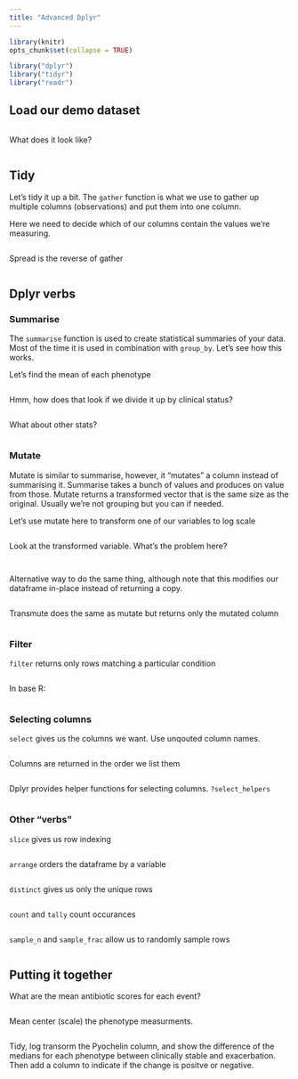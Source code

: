 ```yaml
---
title: "Advanced Dplyr"
---
```


```r
library(knitr)
opts_chunk$set(collapse = TRUE)
```


```r
library("dplyr")
library("tidyr")
library("readr")
```

## Load our demo dataset
```r

```

What does it look like?
```r

```

## Tidy

Let's tidy it up a bit. The `gather` function is what we use to gather up multiple columns (observations) and put them into one column.

Here we need to decide which of our columns contain the values we're measuring.
```r

```

Spread is the reverse of gather
```r

```


## Dplyr verbs

### Summarise

The `summarise` function is used to create statistical summaries of your data.  Most of the time it is used in combination with `group_by`.  Let's see how this works.

Let's find the mean of each phenotype 
```r

```

Hmm, how does that look if we divide it up by clinical status?

```r

```

What about other stats?
```r

```

### Mutate

Mutate is similar to summarise, however, it "mutates" a column instead of summarising it.  Summarise takes a bunch of values and produces on value from those.  Mutate returns a transformed vector that is the same size as the original. Usually we're not grouping but you can if needed.

Let's use mutate here to transform one of our variables to log scale
```r

```

Look at the transformed variable.  What's the problem here?
```r

```

```r

```

Alternative way to do the same thing, although note that this modifies our dataframe in-place instead of returning a copy.

```r

```

Transmute does the same as mutate but returns only the mutated column
```r

```


### Filter

`filter` returns only rows matching a particular condition
```r

```

In base R:
```r

```


### Selecting columns

`select` gives us the columns we want. Use unqouted column names.

```r

```

Columns are returned in the order we list them
```r

```

Dplyr provides helper functions for selecting columns. `?select_helpers`
```r

```

### Other "verbs"

`slice` gives us row indexing
```r

```

`arrange` orders the dataframe by a variable
```r

```

`distinct` gives us only the unique rows
```r

```

`count` and `tally` count occurances
```r

```

`sample_n` and `sample_frac` allow us to randomly sample rows
```r

```


## Putting it together

What are the mean antibiotic scores for each event?
```r

```


Mean center (scale) the phenotype measurments.
```r

```

Tidy, log transorm the Pyochelin column, and show the difference of the medians for each phenotype between clinically stable and exacerbation.  Then add a column to indicate if the change is positve or negative.

```r

```




